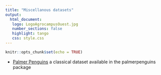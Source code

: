 ```yaml
---
title: "Miscellanous datasets"
output: 
  html_document:
   logo: LogoAgrocampusOuest.jpg
   number_sections: false
   highlight: tango
   css: style.css
---
```



```r
knitr::opts_chunk$set(echo = TRUE)
```



* [Palmer Penguins](datasets/penguins.csv) a classical dataset available in the palmerpenguins package